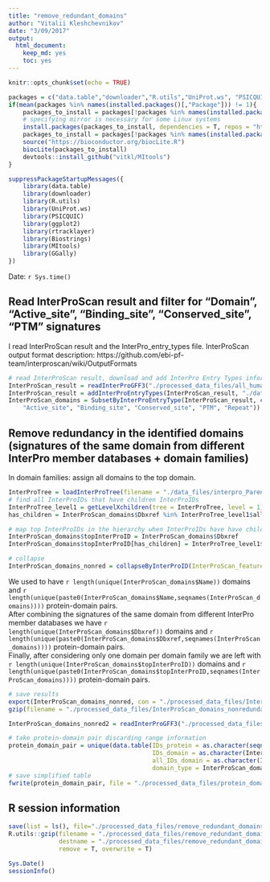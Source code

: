 ```yaml
---
title: "remove_redundant_domains"
author: "Vitalii Kleshchevnikov"
date: "3/09/2017"
output: 
  html_document: 
    keep_md: yes
    toc: yes
---
```


```r
knitr::opts_chunk$set(echo = TRUE)

packages = c("data.table","downloader","R.utils","UniProt.ws", "PSICQUIC", "ggplot2", "rtracklayer", "Biostrings", "MItools", "GGally")
if(mean(packages %in% names(installed.packages()[,"Package"])) != 1){
    packages_to_install = packages[!packages %in% names(installed.packages()[,"Package"])]
    # specifying mirror is necessary for some Linux systems
    install.packages(packages_to_install, dependencies = T, repos = "http://mirrors.ebi.ac.uk/CRAN/")
    packages_to_install = packages[!packages %in% names(installed.packages()[,"Package"])]
    source("https://bioconductor.org/biocLite.R")
    biocLite(packages_to_install)
    devtools::install_github("vitkl/MItools")
}

suppressPackageStartupMessages({
    library(data.table)
    library(downloader)
    library(R.utils)
    library(UniProt.ws)
    library(PSICQUIC)
    library(ggplot2)
    library(rtracklayer)
    library(Biostrings)
    library(MItools)
    library(GGally)
})
```

Date: `r Sys.time()`

## Read InterProScan result and filter for "Domain", "Active_site", "Binding_site", "Conserved_site", "PTM" signatures

I read InterProScan result and the InterPro_entry_types file. InterProScan output format description: https://github.com/ebi-pf-team/interproscan/wiki/OutputFormats  

```r
# read InterProScan result, download and add InterPro Entry Types information, extract from relevant columns and add names metadata and sequence length information
InterProScan_result = readInterProGFF3("./processed_data_files/all_human_viral_protein_domains.gff3.gz", processed = F)
InterProScan_result = addInterProEntryTypes(InterProScan_result, "./data_files/entry.list")
InterProScan_domains = SubsetByInterProEntryType(InterProScan_result, c("Domain", 
    "Active_site", "Binding_site", "Conserved_site", "PTM", "Repeat"))
```

## Remove redundancy in the identified domains (signatures of the same domain from different InterPro member databases + domain families)

In domain families: assign all domains to the top domain.

```r
InterProTree = loadInterProTree(filename = "./data_files/interpro_ParentChildTreeFile.txt")
# find all InterProIDs that have children InterProIDs
InterProTree_level1 = getLevelXchildren(tree = InterProTree, level = 1) 
has_children = InterProScan_domains$Dbxref %in% InterProTree_level1$allchildren

# map top InterProIDs in the hierarchy when InterProIDs have have children InterProIDs
InterProScan_domains$topInterProID = InterProScan_domains$Dbxref
InterProScan_domains$topInterProID[has_children] = InterProTree_level1$level1[match(InterProScan_domains$Dbxref, InterProTree_level1$allchildren)][has_children]

# collapse 
InterProScan_domains_nonred = collapseByInterProID(InterProScan_features = InterProScan_domains, id_col = "topInterProID")
```

We used to have `r length(unique(InterProScan_domains$Name))` domains and `r length(unique(paste0(InterProScan_domains$Name,seqnames(InterProScan_domains))))` protein-domain pairs.   
After combining the signatures of the same domain from different InterPro member databases we have `r length(unique(InterProScan_domains$Dbxref))` domains and `r length(unique(paste0(InterProScan_domains$Dbxref,seqnames(InterProScan_domains))))` protein-domain pairs.   
Finally, after considering only one domain per domain family we are left with `r length(unique(InterProScan_domains$topInterProID))` domains and `r length(unique(paste0(InterProScan_domains$topInterProID,seqnames(InterProScan_domains))))` protein-domain pairs.  

```r
# save results
export(InterProScan_domains_nonred, con = "./processed_data_files/InterProScan_domains_nonredundant.gff3", format = "gff3")
gzip(filename = "./processed_data_files/InterProScan_domains_nonredundant.gff3", destname = "./processed_data_files/InterProScan_domains_nonredundant.gff3.gz", overwrite = T, remove = T)

InterProScan_domains_nonred2 = readInterProGFF3("./processed_data_files/InterProScan_domains_nonredundant.gff3.gz", processed = T)

# take protein-domain pair discarding range information
protein_domain_pair = unique(data.table(IDs_protein = as.character(seqnames(InterProScan_domains_nonred)),
                                        IDs_domain = as.character(InterProScan_domains_nonred$topInterProID),
                                        all_IDs_domain = as.character(InterProScan_domains_nonred$Dbxref),
                                        domain_type = InterProScan_domains_nonred$ENTRY_TYPE))
# save simplified table
fwrite(protein_domain_pair, file = "./processed_data_files/protein_domain_pair", sep = "\t")
```

## R session information

```r
save(list = ls(), file="./processed_data_files/remove_redundant_domains_clust.RData")
R.utils::gzip(filename = "./processed_data_files/remove_redundant_domains_clust.RData",
              destname = "./processed_data_files/remove_redundant_domains_clust.RData.gz",
              remove = T, overwrite = T)

Sys.Date()
sessionInfo()
```